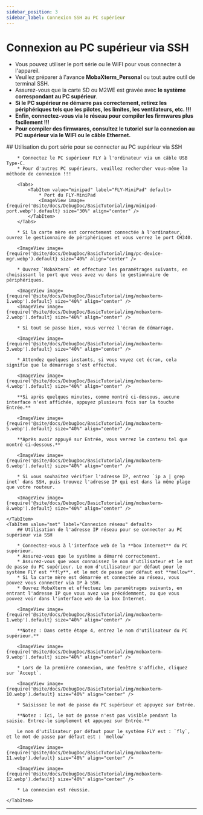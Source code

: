 ```yaml
---
sidebar_position: 3
sidebar_label: Connexion SSH au PC supérieur
---
```


# Connexion au PC supérieur via SSH


* Vous pouvez utiliser le port série ou le WIFI pour vous connecter à l'appareil.
* Veuillez préparer à l'avance **MobaXterm_Personal** ou tout autre outil de terminal SSH.
* Assurez-vous que la carte SD ou M2WE est gravée avec **le système correspondant au PC supérieur**.
* **Si le PC supérieur ne démarre pas correctement, retirez les périphériques tels que les pilotes, les limites, les ventilateurs, etc. !!!**
* **Enfin, connectez-vous via le réseau pour compiler les firmwares plus facilement !!!**
* **Pour compiler des firmwares, consultez le tutoriel sur la connexion au PC supérieur via le WIFI ou le câble Ethernet.**

<Tabs>
    <TabItem value="serial" label="Connexion par port série" default>
        ## Utilisation du port série pour se connecter au PC supérieur via SSH

        * Connectez le PC supérieur FLY à l'ordinateur via un câble USB Type-C.
        * Pour d'autres PC supérieurs, veuillez rechercher vous-même la méthode de connexion !!!

        <Tabs>
            <TabItem value="minipad" label="FLY-MiniPad" default>
                * Port du FLY-MiniPad
                <ImageView image={require('@site/docs/DebugDoc/BasicTutorial/img/minipad-port.webp').default} size="30%" align="center" />
            </TabItem>
        </Tabs>

        * Si la carte mère est correctement connectée à l'ordinateur, ouvrez le gestionnaire de périphériques et vous verrez le port CH340.

        <ImageView image={require('@site/docs/DebugDoc/BasicTutorial/img/pc-device-mgr.webp').default} size="40%" align="center" />

        * Ouvrez `MobaXterm` et effectuez les paramétrages suivants, en choisissant le port que vous avez vu dans le gestionnaire de périphériques.

        <ImageView image={require('@site/docs/DebugDoc/BasicTutorial/img/mobaxterm-1.webp').default} size="40%" align="center" />
        <ImageView image={require('@site/docs/DebugDoc/BasicTutorial/img/mobaxterm-2.webp').default} size="40%" align="center" />

        * Si tout se passe bien, vous verrez l'écran de démarrage.

        <ImageView image={require('@site/docs/DebugDoc/BasicTutorial/img/mobaxterm-3.webp').default} size="40%" align="center" />

        * Attendez quelques instants, si vous voyez cet écran, cela signifie que le démarrage s'est effectué.

        <ImageView image={require('@site/docs/DebugDoc/BasicTutorial/img/mobaxterm-4.webp').default} size="40%" align="center" />

        **Si après quelques minutes, comme montré ci-dessous, aucune interface n'est affichée, appuyez plusieurs fois sur la touche Entrée.**

        <ImageView image={require('@site/docs/DebugDoc/BasicTutorial/img/mobaxterm-5.webp').default} size="40%" align="center" />

        **Après avoir appuyé sur Entrée, vous verrez le contenu tel que montré ci-dessous.**

        <ImageView image={require('@site/docs/DebugDoc/BasicTutorial/img/mobaxterm-6.webp').default} size="40%" align="center" />

        * Si vous souhaitez vérifier l'adresse IP, entrez `ip a | grep inet` dans SSH, puis trouvez l'adresse IP qui est dans la même plage que votre routeur.

        <ImageView image={require('@site/docs/DebugDoc/BasicTutorial/img/mobaxterm-8.webp').default} size="40%" align="center" />

    </TabItem>
    <TabItem value="net" label="Connexion réseau" default>
        ## Utilisation de l'adresse IP réseau pour se connecter au PC supérieur via SSH

        * Connectez-vous à l'interface web de la **box Internet** du PC supérieur.
        * Assurez-vous que le système a démarré correctement.
        * Assurez-vous que vous connaissez le nom d'utilisateur et le mot de passe du PC supérieur. Le nom d'utilisateur par défaut pour le système FLY est **fly**, et le mot de passe par défaut est **mellow**.
        * Si la carte mère est démarrée et connectée au réseau, vous pouvez vous connecter via IP à SSH.
        * Ouvrez MobaXterm et effectuez les paramétrages suivants, en entrant l'adresse IP que vous avez vue précédemment, ou que vous pouvez voir dans l'interface web de la box Internet.

        <ImageView image={require('@site/docs/DebugDoc/BasicTutorial/img/mobaxterm-1.webp').default} size="40%" align="center" />

        **Notez : Dans cette étape 4, entrez le nom d'utilisateur du PC supérieur.**

        <ImageView image={require('@site/docs/DebugDoc/BasicTutorial/img/mobaxterm-9.webp').default} size="40%" align="center" />

        * Lors de la première connexion, une fenêtre s'affiche, cliquez sur `Accept`.

        <ImageView image={require('@site/docs/DebugDoc/BasicTutorial/img/mobaxterm-10.webp').default} size="40%" align="center" />

        * Saisissez le mot de passe du PC supérieur et appuyez sur Entrée.

        **Notez : Ici, le mot de passe n'est pas visible pendant la saisie. Entrez-le simplement et appuyez sur Entrée.**

        Le nom d'utilisateur par défaut pour le système FLY est : `fly`, et le mot de passe par défaut est : `mellow`

        <ImageView image={require('@site/docs/DebugDoc/BasicTutorial/img/mobaxterm-11.webp').default} size="40%" align="center" />

        <ImageView image={require('@site/docs/DebugDoc/BasicTutorial/img/mobaxterm-12.webp').default} size="40%" align="center" />

        * La connexion est réussie.

    </TabItem>
</Tabs>

----
